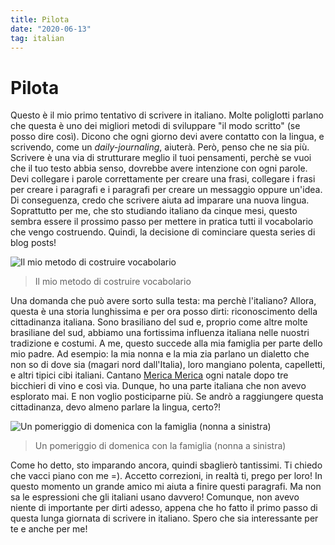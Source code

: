 ```yaml
---
title: Pilota
date: "2020-06-13"
tag: italian
---
```


# Pilota

Questo è il mio primo tentativo di scrivere in italiano. Molte poliglotti
parlano che questa è uno dei migliori metodi di sviluppare "il modo scritto"
(se posso dire così). Dicono che ogni giorno devi avere contatto con la lingua,
e scrivendo, come un *daily-journaling*, aiuterà. Però, penso che ne sia più.
Scrivere è una via di strutturare meglio il tuoi pensamenti, perchè se vuoi che
il tuo testo abbia senso, dovrebbe avere intenzione con ogni parole. Devi
collegare i parole correttamente per creare una frasi, collegare i frasi per
creare i paragrafi e i paragrafi per creare un messaggio oppure un'idea. Di
conseguenza, credo che scrivere aiuta ad imparare una nuova lingua. Soprattutto
per me, che sto studiando italiano da cinque mesi, questo sembra essere il
prossimo passo per mettere in pratica tutti il vocabolario che vengo
costruendo. Quindi, la decisione di cominciare questa series di blog posts!


<Image
  src="/images/pilota-0.png"
  alt="Il mio metodo di costruire vocabolario"
  priority
  className="next-image"
/>
> Il mio metodo di costruire vocabolario

Una domanda che può avere sorto sulla testa: ma perchè l'italiano? Allora,
questa è una storia lunghissima e per ora posso dirti: riconoscimento della
cittadinanza italiana. Sono brasiliano del sud e, proprio come altre molte
brasiliane del sud, abbiamo una fortissima influenza italiana nelle nuostri
tradizione e costumi. A me, questo succede alla mia famiglia per parte dello
mio padre. Ad esempio: la mia nonna e la mia zia parlano un dialetto che non so
di dove sia (magari nord dall'Italia), loro mangiano polenta, capelletti, e
altri tipici cibi italiani. Cantano [Merica
Merica](https://www.youtube.com/watch?v=HPAEJHW3phs) ogni natale dopo tre
bicchieri di vino e così via. Dunque, ho una parte italiana che non avevo
esplorato mai. E non voglio posticiparne più. Se andrò a raggiungere questa
cittadinanza, devo almeno parlare la lingua, certo?!

<Image
  src="/images/pilota-1.png"
  alt="Un pomeriggio di domenica con la famiglia (nonna a
sinistra)"
  priority
  className="next-image"
/>
> Un pomeriggio di domenica con la famiglia (nonna a sinistra)

Come ho detto, sto imparando ancora, quindi sbaglierò tantissimi. Ti chiedo che
vacci piano con me =).  Accetto correzioni, in realtà ti, prego per loro! In
questo momento un grande amico mi aiuta a finire questi paragrafi. Ma non sa le
espressioni che gli italiani usano davvero! Comunque, non avevo niente di
importante per dirti adesso, appena che ho fatto il primo passo di questa lunga
giornata di scrivere in italiano. Spero che sia interessante per te e anche per
me!

